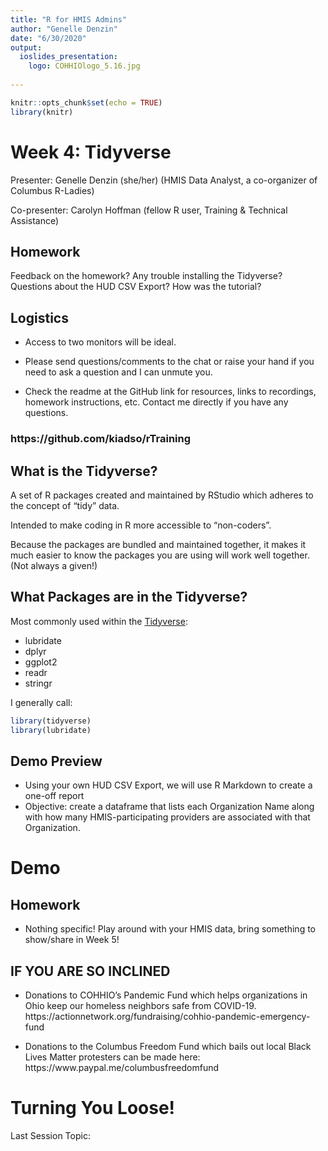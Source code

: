 ```yaml
---
title: "R for HMIS Admins"
author: "Genelle Denzin"
date: "6/30/2020"
output: 
  ioslides_presentation:
    logo: COHHIOlogo_5.16.jpg
    
---
```


```r
knitr::opts_chunk$set(echo = TRUE)
library(knitr)
```

# Week 4: Tidyverse

Presenter: Genelle Denzin (she/her)
(HMIS Data Analyst, a co-organizer of Columbus R-Ladies)

Co-presenter: Carolyn Hoffman (fellow R user, Training & Technical Assistance)

## Homework

Feedback on the homework? Any trouble installing the Tidyverse? Questions about the HUD CSV Export? How was the tutorial?

## Logistics

- Access to two monitors will be ideal.

- Please send questions/comments to the chat or raise your hand if you need to ask a question and I can unmute you. 

- Check the readme at the GitHub link for resources, links to recordings, homework instructions, etc. Contact me directly if you have any questions.

### https://github.com/kiadso/rTraining

## What is the Tidyverse?

A set of R packages created and maintained by RStudio which adheres to the concept of "tidy" data.

Intended to make coding in R more accessible to "non-coders".

Because the packages are bundled and maintained together, it makes it much easier to know the packages you are using will work well together. (Not always a given!)

## What Packages are in the Tidyverse?

Most commonly used within the [Tidyverse](https://www.tidyverse.org/packages/): 

- lubridate
- dplyr
- ggplot2
- readr
- stringr

I generally call:

```r
library(tidyverse)
library(lubridate)
```

## Demo Preview

* Using your own HUD CSV Export, we will use R Markdown to create a one-off report
* Objective: create a dataframe that lists each Organization Name along with how many HMIS-participating providers are associated with that Organization.

# Demo

## Homework 

- Nothing specific! Play around with your HMIS data, bring something to show/share in Week 5!

## IF YOU ARE SO INCLINED

- Donations to COHHIO's Pandemic Fund which helps organizations in Ohio keep our homeless neighbors safe from COVID-19. https://actionnetwork.org/fundraising/cohhio-pandemic-emergency-fund

- Donations to the Columbus Freedom Fund which bails out local Black Lives Matter protesters can be made here: https://www.paypal.me/columbusfreedomfund

# Turning You Loose!

Last Session Topic:
